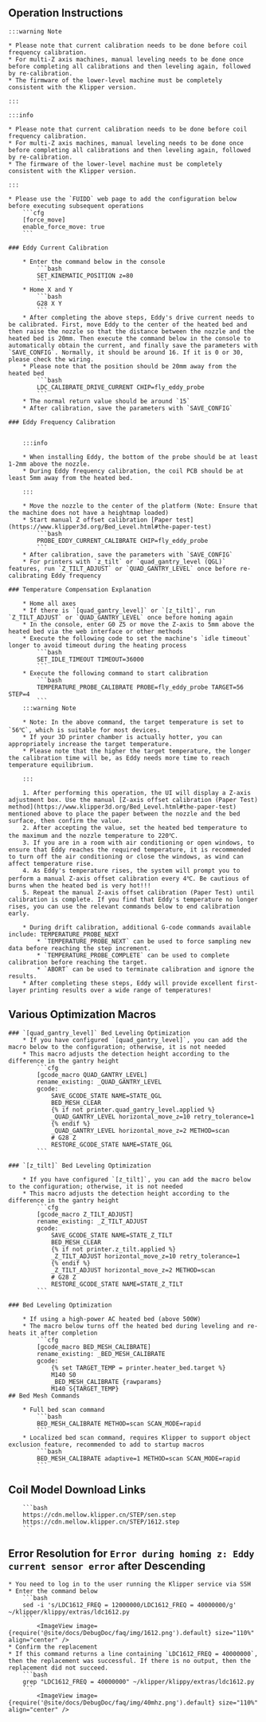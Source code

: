 
## Operation Instructions

    :::warning Note

    * Please note that current calibration needs to be done before coil frequency calibration.
    * For multi-Z axis machines, manual leveling needs to be done once before completing all calibrations and then leveling again, followed by re-calibration.
    * The firmware of the lower-level machine must be completely consistent with the Klipper version.

    :::

    :::info

    * Please note that current calibration needs to be done before coil frequency calibration.
    * For multi-Z axis machines, manual leveling needs to be done once before completing all calibrations and then leveling again, followed by re-calibration.
    * The firmware of the lower-level machine must be completely consistent with the Klipper version.

    :::

    * Please use the `FUIDD` web page to add the configuration below before executing subsequent operations
        ```cfg
        [force_move]
        enable_force_move: true
        ```

    ### Eddy Current Calibration

        * Enter the command below in the console
            ```bash
            SET_KINEMATIC_POSITION z=80
            ```
        * Home X and Y
            ```bash
            G28 X Y
            ```
        * After completing the above steps, Eddy's drive current needs to be calibrated. First, move Eddy to the center of the heated bed and then raise the nozzle so that the distance between the nozzle and the heated bed is 20mm. Then execute the command below in the console to automatically obtain the current, and finally save the parameters with `SAVE_CONFIG`. Normally, it should be around 16. If it is 0 or 30, please check the wiring.
        * Please note that the position should be 20mm away from the heated bed
            ```bash
            LDC_CALIBRATE_DRIVE_CURRENT CHIP=fly_eddy_probe
            ```
        * The normal return value should be around `15`
        * After calibration, save the parameters with `SAVE_CONFIG`

    ### Eddy Frequency Calibration


        :::info

        * When installing Eddy, the bottom of the probe should be at least 1-2mm above the nozzle.
        * During Eddy frequency calibration, the coil PCB should be at least 5mm away from the heated bed.

        :::

        * Move the nozzle to the center of the platform (Note: Ensure that the machine does not have a heightmap loaded)
        * Start manual Z offset calibration [Paper test](https://www.klipper3d.org/Bed_Level.html#the-paper-test)
            ```bash
            PROBE_EDDY_CURRENT_CALIBRATE CHIP=fly_eddy_probe
            ```
        * After calibration, save the parameters with `SAVE_CONFIG`
        * For printers with `z_tilt` or `quad_gantry_level (QGL)` features, run `Z_TILT_ADJUST` or `QUAD_GANTRY_LEVEL` once before re-calibrating Eddy frequency

    ### Temperature Compensation Explanation

        * Home all axes
        * If there is `[quad_gantry_level]` or `[z_tilt]`, run `Z_TILT_ADJUST` or `QUAD_GANTRY_LEVEL` once before homing again
        * In the console, enter G0 Z5 or move the Z-axis to 5mm above the heated bed via the web interface or other methods
        * Execute the following code to set the machine's `idle timeout` longer to avoid timeout during the heating process
            ```bash
            SET_IDLE_TIMEOUT TIMEOUT=36000
            ```
        * Execute the following command to start calibration
            ```bash
            TEMPERATURE_PROBE_CALIBRATE PROBE=fly_eddy_probe TARGET=56 STEP=4
            ```
        :::warning Note

        * Note: In the above command, the target temperature is set to `56℃`, which is suitable for most devices.
        * If your 3D printer chamber is actually hotter, you can appropriately increase the target temperature.
        * Please note that the higher the target temperature, the longer the calibration time will be, as Eddy needs more time to reach temperature equilibrium.

        :::
    
        1. After performing this operation, the UI will display a Z-axis adjustment box. Use the manual [Z-axis offset calibration (Paper Test) method](https://www.klipper3d.org/Bed_Level.html#the-paper-test) mentioned above to place the paper between the nozzle and the bed surface, then confirm the value.
        2. After accepting the value, set the heated bed temperature to the maximum and the nozzle temperature to 220℃.
        3. If you are in a room with air conditioning or open windows, to ensure that Eddy reaches the required temperature, it is recommended to turn off the air conditioning or close the windows, as wind can affect temperature rise.
        4. As Eddy's temperature rises, the system will prompt you to perform a manual Z-axis offset calibration every 4℃. Be cautious of burns when the heated bed is very hot!!!
        5. Repeat the manual Z-axis offset calibration (Paper Test) until calibration is complete. If you find that Eddy's temperature no longer rises, you can use the relevant commands below to end calibration early.
        
        * During drift calibration, additional G-code commands available include: TEMPERATURE_PROBE_NEXT
            * `TEMPERATURE_PROBE_NEXT` can be used to force sampling new data before reaching the step increment.
            * `TEMPERATURE_PROBE_COMPLETE` can be used to complete calibration before reaching the target.
            * `ABORT` can be used to terminate calibration and ignore the results.
        * After completing these steps, Eddy will provide excellent first-layer printing results over a wide range of temperatures!

## Various Optimization Macros

    ### `[quad_gantry_level]` Bed Leveling Optimization
        * If you have configured `[quad_gantry_level]`, you can add the macro below to the configuration; otherwise, it is not needed
        * This macro adjusts the detection height according to the difference in the gantry height
            ```cfg
            [gcode_macro QUAD_GANTRY_LEVEL]
            rename_existing: _QUAD_GANTRY_LEVEL
            gcode:
                SAVE_GCODE_STATE NAME=STATE_QGL
                BED_MESH_CLEAR
                {% if not printer.quad_gantry_level.applied %}
                _QUAD_GANTRY_LEVEL horizontal_move_z=10 retry_tolerance=1
                {% endif %}
                _QUAD_GANTRY_LEVEL horizontal_move_z=2 METHOD=scan
                # G28 Z
                RESTORE_GCODE_STATE NAME=STATE_QGL
            ```

    ### `[z_tilt]` Bed Leveling Optimization

        * If you have configured `[z_tilt]`, you can add the macro below to the configuration; otherwise, it is not needed
        * This macro adjusts the detection height according to the difference in the gantry height
            ```cfg
            [gcode_macro Z_TILT_ADJUST]
            rename_existing: _Z_TILT_ADJUST
            gcode:
                SAVE_GCODE_STATE NAME=STATE_Z_TILT
                BED_MESH_CLEAR
                {% if not printer.z_tilt.applied %}
                _Z_TILT_ADJUST horizontal_move_z=10 retry_tolerance=1
                {% endif %}
                _Z_TILT_ADJUST horizontal_move_z=2 METHOD=scan
                # G28 Z
                RESTORE_GCODE_STATE NAME=STATE_Z_TILT
            ```

    ### Bed Leveling Optimization

        * If using a high-power AC heated bed (above 500W)
        * The macro below turns off the heated bed during leveling and re-heats it after completion
            ```cfg
            [gcode_macro BED_MESH_CALIBRATE]
            rename_existing: _BED_MESH_CALIBRATE
            gcode:
                {% set TARGET_TEMP = printer.heater_bed.target %}
                M140 S0
                _BED_MESH_CALIBRATE {rawparams}
                M140 S{TARGET_TEMP}
    ## Bed Mesh Commands
    
        * Full bed scan command
            ```bash
            BED_MESH_CALIBRATE METHOD=scan SCAN_MODE=rapid
            ```
        * Localized bed scan command, requires Klipper to support object exclusion feature, recommended to add to startup macros
            ```bash
            BED_MESH_CALIBRATE adaptive=1 METHOD=scan SCAN_MODE=rapid
            ```

## Coil Model Download Links

        ```bash
        https://cdn.mellow.klipper.cn/STEP/sen.step
        https://cdn.mellow.klipper.cn/STEP/1612.step
        ```

## Error Resolution for `Error during homing z: Eddy current sensor error` after Descending
    * You need to log in to the user running the Klipper service via SSH
    * Enter the command below
        ```bash
        sed -i 's/LDC1612_FREQ = 12000000/LDC1612_FREQ = 40000000/g' ~/klipper/klippy/extras/ldc1612.py
        ```
            <ImageView image={require('@site/docs/DebugDoc/faq/img/1612.png').default} size="110%" align="center" />
    * Confirm the replacement
    * If this command returns a line containing `LDC1612_FREQ = 40000000`, then the replacement was successful. If there is no output, then the replacement did not succeed.
        ```bash
        grep "LDC1612_FREQ = 40000000" ~/klipper/klippy/extras/ldc1612.py
        ```
            <ImageView image={require('@site/docs/DebugDoc/faq/img/40mhz.png').default} size="110%" align="center" />
